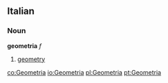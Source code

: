 ==Italian==
===Noun===
'''geometria''' ''f''

#[[geometry]]

[[co:Geometria]]
[[io:Geometria]]
[[pl:Geometria]]
[[pt:Geometria]]